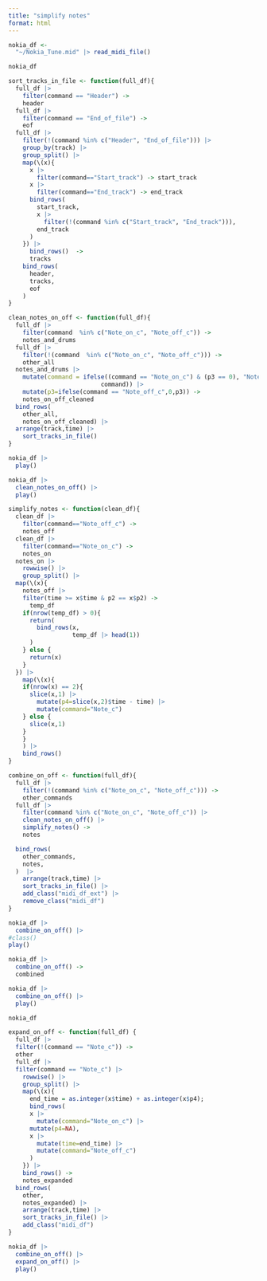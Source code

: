 ```yaml
---
title: "simplify notes"
format: html
---
```



```r
nokia_df <-
  "~/Nokia_Tune.mid" |> read_midi_file()
```

```r
nokia_df 
```
```r
sort_tracks_in_file <- function(full_df){
  full_df |>
    filter(command == "Header") ->
    header
  full_df |>
    filter(command == "End_of_file") ->
    eof
  full_df |> 
    filter(!(command %in% c("Header", "End_of_file"))) |>
    group_by(track) |>
    group_split() |>
    map(\(x){
      x |>
        filter(command=="Start_track") -> start_track
      x |>
        filter(command=="End_track") -> end_track
      bind_rows(
        start_track,
        x |> 
          filter(!(command %in% c("Start_track", "End_track"))),
        end_track
      )
    }) |>
      bind_rows()  -> 
      tracks
    bind_rows(
      header,
      tracks,
      eof
    )
}
```

```r
clean_notes_on_off <- function(full_df){
  full_df |>
    filter(command  %in% c("Note_on_c", "Note_off_c")) ->
    notes_and_drums
  full_df |>
    filter(!(command  %in% c("Note_on_c", "Note_off_c"))) ->
    other_all
  notes_and_drums |>
    mutate(command = ifelse((command == "Note_on_c") & (p3 == 0), "Note_off_c",
                          command)) |>
    mutate(p3=ifelse(command == "Note_off_c",0,p3)) ->
    notes_on_off_cleaned
  bind_rows(
    other_all,
    notes_on_off_cleaned) |>
  arrange(track,time) |> 
    sort_tracks_in_file()
}
```


```r
nokia_df |> 
  play()
```

```r
nokia_df |> 
  clean_notes_on_off() |>
  play()
```


```r
simplify_notes <- function(clean_df){
  clean_df |>
    filter(command=="Note_off_c") ->
    notes_off
  clean_df |>
    filter(command=="Note_on_c") ->
    notes_on
  notes_on |>
    rowwise() |>
    group_split() |>
  map(\(x){
    notes_off |>
    filter(time >= x$time & p2 == x$p2) -> 
      temp_df
    if(nrow(temp_df) > 0){
      return(
        bind_rows(x,
                  temp_df |> head(1))
      )
    } else {
      return(x)
    }
  }) |>
    map(\(x){
    if(nrow(x) == 2){
      slice(x,1) |>
        mutate(p4=slice(x,2)$time - time) |>
        mutate(command="Note_c")
    } else {
      slice(x,1)
    } 
    }
    ) |>
    bind_rows()
}
```

```r
combine_on_off <- function(full_df){
  full_df |>
    filter(!(command %in% c("Note_on_c", "Note_off_c"))) ->
    other_commands
  full_df |>
    filter(command %in% c("Note_on_c", "Note_off_c")) |>
    clean_notes_on_off() |>
    simplify_notes() ->
    notes

  bind_rows(
    other_commands,
    notes,
  )  |>
    arrange(track,time) |>
    sort_tracks_in_file() |>
    add_class("midi_df_ext") |>
    remove_class("midi_df")
}
```


```r
nokia_df |>
  combine_on_off() |>
#class()
play()
```


```r
nokia_df |> 
  combine_on_off() -> 
  combined
```


```r
nokia_df |> 
  combine_on_off() |>
  play()
```


```r
nokia_df
```
```r
expand_on_off <- function(full_df) {
  full_df |>
  filter(!(command == "Note_c")) ->
  other
  full_df |>
  filter(command == "Note_c") |>
    rowwise() |>
    group_split() |>
    map(\(x){
      end_time = as.integer(x$time) + as.integer(x$p4);
      bind_rows(
      x |>
        mutate(command="Note_on_c") |>
      mutate(p4=NA),
      x |> 
        mutate(time=end_time) |>
        mutate(command="Note_off_c")
      ) 
    }) |>
    bind_rows() ->
    notes_expanded
  bind_rows(
    other,
    notes_expanded) |>
    arrange(track,time) |>
    sort_tracks_in_file() |>
    add_class("midi_df")
}
```

```r
nokia_df |>
  combine_on_off() |>
  expand_on_off() |>
  play()
```


